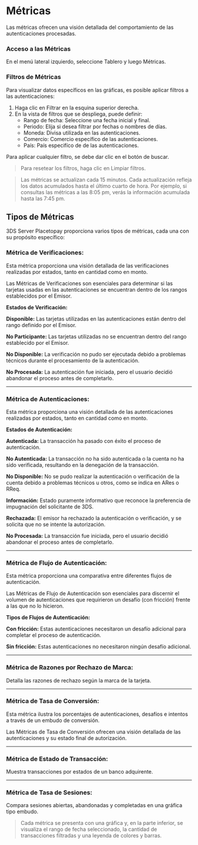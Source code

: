 # Métricas

Las métricas ofrecen una visión detallada del comportamiento de las autenticaciones procesadas.

### Acceso a las Métricas

En el menú lateral izquierdo, seleccione Tablero y luego Métricas.

### Filtros de Métricas
Para visualizar datos específicos en las gráficas, es posible aplicar filtros a las autenticaciones:

1. Haga clic en Filtrar en la esquina superior derecha.
2. En la vista de filtros que se despliega, puede definir:
    - Rango de fecha: Seleccione una fecha inicial y final.
    - Periodo: Elija si desea filtrar por fechas o nombres de días.
    - Moneda: Divisa utilizada en las autenticaciones.
    - Comercio: Comercio específico de las autenticaciones.
    - País: País especifíco de de las autenticaciones.

Para aplicar cualquier filtro, se debe dar clic en el botón de buscar.
> Para resetear los filtros, haga clic en Limpiar filtros.

> Las métricas se actualizan cada 15 minutos. Cada actualización refleja los datos acumulados hasta el último cuarto de hora. Por ejemplo, si consultas las métricas a las 8:05 pm, verás la información acumulada hasta las 7:45 pm.

## Tipos de Métricas

3DS Server Placetopay proporciona varios tipos de métricas, cada una con su propósito específico:

### Métrica de Verificaciones:
Esta métrica proporciona una visión detallada de las verificaciones realizadas por estados, tanto en cantidad como en monto.

Las Métricas de Verificaciones son esenciales para determinar si las tarjetas usadas en las autenticaciones se encuentran dentro de los rangos establecidos por el Emisor.

**Estados de Verificación:**

**Disponible:** Las tarjetas utilizadas en las autenticaciones están dentro del rango definido por el Emisor.

**No Participante:** Las tarjetas utilizadas no se encuentran dentro del rango establecido por el Emisor.

**No Disponible:** La verificación no pudo ser ejecutada debido a problemas técnicos durante el procesamiento de la autenticación.

**No Procesada:** La autenticación fue iniciada, pero el usuario decidió abandonar el proceso antes de completarlo.

---

### Métrica de Autenticaciones:
Esta métrica proporciona una visión detallada de las autenticaciones realizadas por estados, tanto en cantidad como en monto.

**Estados de Autenticación:**

**Autenticada:** La transacción ha pasado con éxito el proceso de autenticación.

**No Autenticada:** La transacción no ha sido autenticada o la cuenta no ha sido verificada, resultando en la denegación de la transacción.

**No Disponible:** No se pudo realizar la autenticación o verificación de la cuenta debido a problemas técnicos u otros, como se indica en ARes o RReq.

**Información:** Estado puramente informativo que reconoce la preferencia de impugnación del solicitante de 3DS.

**Rechazada:** El emisor ha rechazado la autenticación o verificación, y se solicita que no se intente la autorización.

**No Procesada:** La transacción fue iniciada, pero el usuario decidió abandonar el proceso antes de completarlo.

---

### Métrica de Flujo de Autenticación:
Esta métrica proporciona una comparativa entre diferentes flujos de autenticación.

Las Métricas de Flujo de Autenticación son esenciales para discernir el volumen de autenticaciones que requirieron un desafío (con fricción) frente a las que no lo hicieron.

**Tipos de Flujos de Autenticación:**

**Con fricción:** Estas autenticaciones necesitaron un desafío adicional para completar el proceso de autenticación.

**Sin fricción:** Estas autenticaciones no necesitaron ningún desafío adicional.

---

### Métrica de Razones por Rechazo de Marca:
Detalla las razones de rechazo según la marca de la tarjeta.

---

### Métrica de Tasa de Conversión:
Esta métrica ilustra los porcentajes de autenticaciones, desafíos e intentos a través de un embudo de conversión.

Las Métricas de Tasa de Conversión ofrecen una visión detallada de las autenticaciones y su estado final de autorización.

--- 

### Métrica de Estado de Transacción:
Muestra transacciones por estados de un banco adquirente.

---

### Métrica de Tasa de Sesiones:
Compara sesiones abiertas, abandonadas y completadas en una gráfica tipo embudo.

> Cada métrica se presenta con una gráfica y, en la parte inferior, se visualiza el rango de fecha seleccionado, la cantidad de transacciones filtradas y una leyenda de colores y barras.